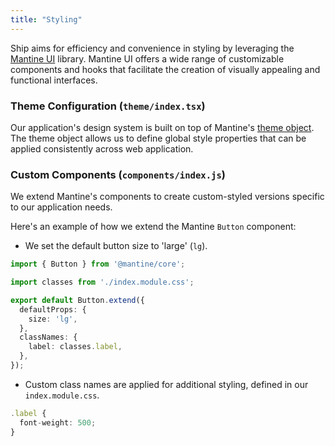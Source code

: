 ```yaml
---
title: "Styling"
---
```


Ship aims for efficiency and convenience in styling by leveraging the [Mantine UI](https://v6.mantine.dev/) library.
Mantine UI offers a wide range of customizable components and hooks that facilitate the creation of visually appealing and functional interfaces.

### Theme Configuration (`theme/index.tsx`)

Our application's design system is built on top of Mantine's [theme object](https://v6.mantine.dev/theming/theme-object/).
The theme object allows us to define global style properties that can be applied consistently across web application.

### Custom Components (`components/index.js`)

We extend Mantine's components to create custom-styled versions specific to our application needs.

Here's an example of how we extend the Mantine `Button` component:

- We set the default button size to 'large' (`lg`).

``` typescript theme/components/Button.index.tsx
import { Button } from '@mantine/core';

import classes from './index.module.css';

export default Button.extend({
  defaultProps: {
    size: 'lg',
  },
  classNames: {
    label: classes.label,
  },
});
```

- Custom class names are applied for additional styling, defined in our `index.module.css`.
``` typescript theme/components/Button.index.tsx
.label {
  font-weight: 500;
}
```